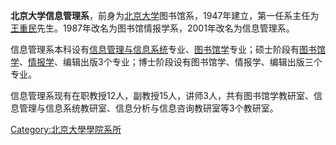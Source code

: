 {{Unreferenced|time=2022-02-06T06:41:54+00:00}}
'''北京大学信息管理系'''，前身为[[北京大学|北京大学]]图书馆系，1947年建立，第一任系主任为[[王重民|王重民]]先生。1987年改名为图书馆情报学系，2001年改名为信息管理系。

信息管理系本科设有[[信息管理与信息系统|信息管理与信息系统]]专业、[[图书馆学|图书馆学]]专业；硕士阶段有[[图书馆学|图书馆学]]、[[情报学|情报学]]、编辑出版3个专业；博士阶段设有图书馆学、情报学、编辑出版三个专业。

信息管理系现有在职教授12人，副教授15人，讲师3人，共有图书馆学教研室、信息管理与信息系统教研室、信息分析与信息咨询教研室等3个教研室。

{{北京教育小作品}}

{{北京大学}}

[[Category:北京大學學院系所|Category:北京大學學院系所]]